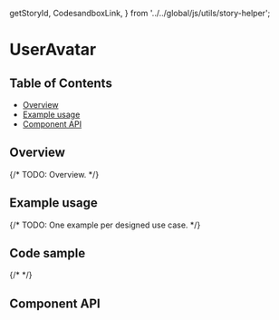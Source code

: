   getStoryId,
  CodesandboxLink,
} from '../../global/js/utils/story-helper';

# UserAvatar

## Table of Contents

- [Overview](#overview)
- [Example usage](#example-usage)
- [Component API](#component-api)

## Overview

{/* TODO: Overview. */}

## Example usage

{/* TODO: One example per designed use case. */}

<Canvas>
  <Story id={getStoryId(UserAvatar.displayName, 'user-avatar')} />
</Canvas>

## Code sample

{/* <CodesandboxLink exampleDirectory="UserAvatar" /> */}

## Component API

<ArgsTable />
